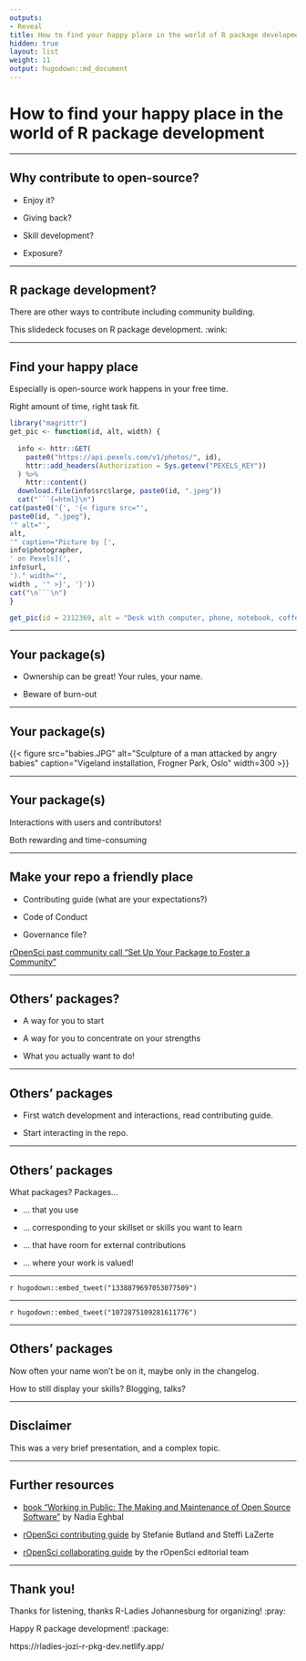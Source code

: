 ```yaml
---
outputs:
- Reveal
title: How to find your happy place in the world of R package development
hidden: true
layout: list
weight: 11
output: hugodown::md_document
---
```


# How to find your happy place in the world of R package development

---

## Why contribute to open-source?

* Enjoy it?

* Giving back?

* Skill development?

* Exposure?

---

## R package development?

There are other ways to contribute including community building.

This slidedeck focuses on R package development. :wink:

---

## Find your happy place

Especially is open-source work happens in your free time.

Right amount of time, right task fit.

```r
library("magrittr")
get_pic <- function(id, alt, width) {
  
  info <- httr::GET(
    paste0("https://api.pexels.com/v1/photos/", id),
    httr::add_headers(Authorization = Sys.getenv("PEXELS_KEY"))
  ) %>%
    httr::content()
  download.file(info$src$large, paste0(id, ".jpeg"))
  cat("```{=html}\n")
cat(paste0('{', '{< figure src="',
paste0(id, ".jpeg"),
'" alt="',
alt,
'" caption="Picture by [',
info$photographer,
' on Pexels](',
info$url,
')." width="',
width , '" >}', '}'))
cat("\n```\n")
}
```

```r
get_pic(id = 2312369, alt = "Desk with computer, phone, notebook, coffee", 300)
```


---

## Your package(s)

* Ownership can be great! Your rules, your name.

* Beware of burn-out


---

## Your package(s)

```{=html}
{{< figure src="babies.JPG" alt="Sculpture of a man attacked by angry babies" caption="Vigeland installation, Frogner Park, Oslo" width=300 >}}
```

---

## Your package(s)

Interactions with users and contributors!

Both rewarding and time-consuming

---

## Make your repo a friendly place

* Contributing guide (what are your expectations?)

* Code of Conduct

* Governance file?

[rOpenSci past community call "Set Up Your Package to Foster a Community"](https://ropensci.org/commcalls/apr2021-pkg-community/)

---

## Others' packages?

* A way for you to start

* A way for you to concentrate on your strengths

* What you actually want to do!

---

## Others' packages

* First watch development and interactions, read contributing guide.

* Start interacting in the repo.

---

## Others' packages

What packages? Packages...

* ... that you use

* ... corresponding to your skillset or skills you want to learn

* ... that have room for external contributions

* ... where your work is valued!

---

`r hugodown::embed_tweet("1338879697053077509")`

---

`r hugodown::embed_tweet("1072875109281611776")`

---


## Others' packages

Now often your name won't be on it, maybe only in the changelog.

How to still display your skills? Blogging, talks?

---

## Disclaimer

This was a very brief presentation, and a complex topic.


---

## Further resources

* [book "Working in Public: The Making and Maintenance of Open Source Software"](https://www.goodreads.com/book/show/54140556-working-in-public) by Nadia Eghbal

* [rOpenSci contributing guide](https://contributing.ropensci.org/) by Stefanie Butland and Steffi LaZerte

* [rOpenSci collaborating guide](https://devguide.ropensci.org/collaboration.html) by the rOpenSci editorial team

---

## Thank you!

Thanks for listening, thanks R-Ladies Johannesburg for organizing! :pray:

Happy R package development! :package:

https://rladies-jozi-r-pkg-dev.netlify.app/
